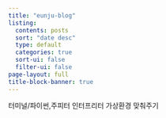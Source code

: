 ```yaml
---
title: "eunju-blog"
listing:
  contents: posts
  sort: "date desc"
  type: default
  categories: true
  sort-ui: false
  filter-ui: false
page-layout: full
title-block-banner: true
---
```


터미널/파이썬,주피터 인터프리터 가상환경 맞춰주기
